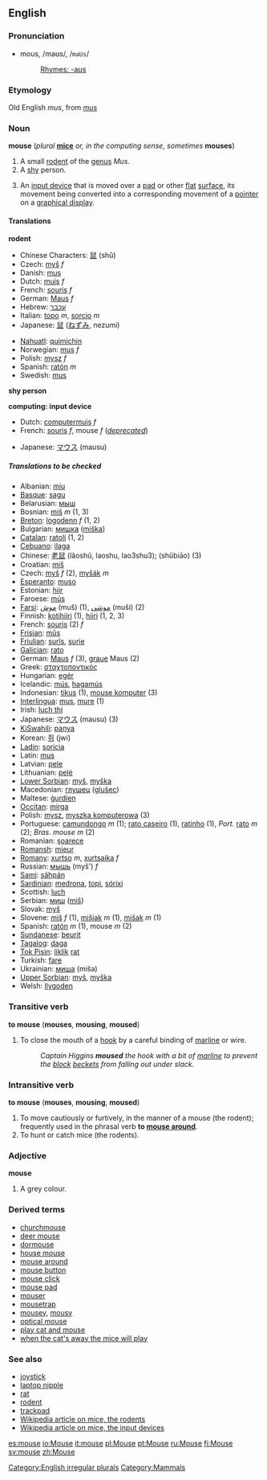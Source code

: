 ==English==
===Pronunciation===
*mous, /maʊs/, /<tt>maUs</tt>/
*:[[Rhymes:English:-aʊs|Rhymes: -aʊs]]

===Etymology===
Old English ''mus'', from {{L.}} ''[[mus]]''

===Noun===
'''mouse''' (''plural'' '''[[mice]]''' ''or, in the computing sense, sometimes'' '''mouses''')

#A small [[rodent]] of the [[genus]] ''Mus''.
#A [[shy]] person.
#{{computing}} An [[input device]] that is moved over a [[pad]] or other [[flat]] [[surface]], its movement being converted into a corresponding movement of a [[pointer]] on a [[graphical display]].

====Translations====

'''rodent'''
{{top}}
*Chinese Characters: [[鼠]]  (shǔ)
*Czech: [[myš]] ''f''
*Danish: [[mus#Danish|mus]]
*Dutch: [[muis]] ''f''
*French: [[souris]] ''f''
*German: [[Maus]] ''f''
*Hebrew: [[עכבר]]
*Italian: [[topo]] ''m'', [[sorcio]] ''m''<!--this means "rat": [[ratto]] ''m''-->
*Japanese: [[鼠]] ([[ねずみ]], nezumi)
{{mid}}
<!--Put translations for languages from J to Z here-->
*[[Nahuatl]]: [[quimichin]]
*Norwegian: [[mus#Norwegian|mus]] ''f''
*Polish: [[mysz]] ''f''
*Spanish: [[ratón]] ''m''
*Swedish: [[mus#Swedish|mus]]
{{bottom}}

'''shy person'''
{{top}}
{{mid}}
{{bottom}}

'''computing: input device'''
{{top}}
*Dutch: [[computermuis]] ''f''
*French: [[souris]] ''f'', mouse ''f'' (''[[deprecate]]d'')
{{mid}}
*Japanese: [[マウス]] (mausu)
{{bottom}}

=====Translations to be checked=====
<!--Remove this section once all of the translations below have been moved into the tables above.-->
{{checktrans}}

*Albanian: [[miu]]
*[[Basque]]: [[sagu]]
*Belarusian: [[мыш]]
*Bosnian: [[miš]] ''m'' (1, 3)
*[[Breton]]: [[logodenn]] ''f'' (1, 2)
*Bulgarian: [[мишка]] ([[miška]])
*[[Catalan]]: [[ratolí]] (1, 2)
*[[Cebuano]]: [[ilaga]]
*Chinese: [[老鼠]] (lăoshŭ, laoshu, lao3shu3); (shŭbi&#257;o) (3)
*Croatian: [[miš]]
*Czech: [[myš]] ''f'' (2), [[myšák]] ''m''
*[[Esperanto]]: [[muso]]
*Estonian: [[hiir]]
*Faroese: [[mús]]
*[[Farsi]]: [[موش]] (muš) (1), [[موشی]] (muši) (2)
*Finnish: [[kotihiiri]] (1), [[hiiri]] (1, 2, 3)
*French: [[souris]] (2) ''f''
*[[Frisian]]: [[mûs]]
*[[Friulian]]: [[surîs]], [[surie]]
*[[Galician]]: [[rato]]
*German: [[Maus]] ''f'' (3), [[grau]]e Maus (2)
*Greek: [[σταχτοποντικός]]
*Hungarian: [[egér]]
*Icelandic: [[mús]], [[hagamús]]
*Indonesian: [[tikus]] (1), [[mouse komputer]] (3)
*[[Interlingua]]: [[mus]], [[mure]] (1)
*Irish: [[luch thí]]
*Japanese: [[マウス]] (mausu) (3)
*[[KiSwahili]]: [[panya]]
*Korean: [[쥐]] (jwi)
*[[Ladin]]: [[soricia]]
*Latin: [[mus]]
*Latvian: [[pele]]
*Lithuanian: [[pelė]]
*[[Lower Sorbian]]: [[myš]], [[myška]]
*Macedonian: [[глушец]] ([[glušec]])
*Maltese: [[ġurdien]]
*[[Occitan]]: [[mirga]]
*Polish: [[mysz]], [[myszka komputerowa]] (3)
*Portuguese: [[camundongo]] ''m'' (1); [[rato caseiro]] (1), [[ratinho]] (1), ''Port.'' [[rato]] ''m'' (2); ''Bras.'' ''mouse'' ''m'' (2)
*Romanian: [[şoarece]]
*[[Romansh]]: [[mieur]]
*[[Romany]]: [[xurtso]] ''m'', [[xurtsaika]] ''f''
*Russian: [[мышь]] (myš') ''f''
*[[Sami]]: [[sáhpán]]
*[[Sardinian]]: [[medrona]], [[topi]], [[sórixi]]
*Scottish: [[luch]]
*Serbian: [[миш]] ([[miš]])
*Slovak: [[myš]]
*Slovene: [[miš]] ''f'' (1), [[mišjak]] ''m'' (1), [[mišak]] ''m'' (1)
*Spanish: [[ratón]] ''m'' (1), mouse ''m'' (2)
*[[Sundanese]]: [[beurit]]
*[[Tagalog]]: [[daga]]
*[[Tok Pisin]]: [[liklik]] [[rat]]
*Turkish: [[fare#Turkish|fare]]
*Ukrainian: [[миша]] (miša)
*[[Upper Sorbian]]: [[myš]], [[myška]]
*Welsh: [[llygoden]]

===Transitive verb===
'''to mouse''' ('''mouses''', '''mousing''', '''moused''')

#{{nautical}} To close the mouth of a [[hook]] by a careful binding of [[marline]] or wire.
#:''Captain Higgins '''moused''' the hook with a bit of [[marline]] to prevent the [[block]] [[becket]]s from falling out under slack.''

===Intransitive verb===
'''to mouse''' ('''mouses''', '''mousing''', '''moused''')

# To move cautiously or furtively, in the manner of a mouse (the rodent); frequently used in the phrasal verb '''to [[mouse around]]'''.
# To hunt or catch mice (the rodents).
<!--Disputed:
# {{computing}} To operate a [[computer]] using a mouse (the input device).
-->

===Adjective===
'''mouse'''

#A grey colour.

===Derived terms===
*[[churchmouse]]
*[[deer mouse]]
*[[dormouse]]
*[[house mouse]]
*[[mouse around]]
*[[mouse button]]
*[[mouse click]]
*[[mouse pad]]
*[[mouser]]
*[[mousetrap]]
*[[mousey]], [[mousy]]
*[[optical mouse]]
*[[play cat and mouse]]
*[[when the cat's away the mice will play]]

=== See also ===
*[[joystick]]
*[[laptop nipple]]
*[[rat]]
*[[rodent]]
*[[trackpad]]
*[[w:mouse|Wikipedia article on mice, the rodents]]
*[[w:computer_mouse|Wikipedia article on mice, the input devices]]

[[Category:English irregular plurals]]
[[Category:Mammals]]

[[es:mouse]]
[[io:Mouse]]
[[it:mouse]]
[[pl:Mouse]]
[[pt:Mouse]]
[[ru:Mouse]]
[[fi:Mouse]]
[[sv:mouse]]
[[zh:Mouse]]